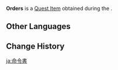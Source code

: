 {{Item Infobox
|id           = 100667
|type         = Quest Items
|group        = Event Items
|description  = Orders written by Huffman. It's sealed up very tight. Best not to open it yourself...
|event        = Unreconciled Stars
|source1      = Obtained during the quest [[To Each Their Duty]]
|image        = Item Quest Letter.png
}}
'''Orders''' is a [[Quest Item]] obtained during the {{Quest|To Each Their Duty}}.

==Other Languages==
{{Other Languages
|default_hidden = 1
|en      = Orders
|zhs     = 命令书
|zhs_rm  = Mìnglìng Shū
|zht     = 命令書
|zht_rm  = Mìnglìng Shū
|ja      = 命令書
|ja_rm   = Meirei Sho
|ko      = 명령서
|ko_rm   = Myeongryeongseo
|es      = Comunicado con órdenes
|fr      = Ordre officiel
|ru      = Письменный приказ
|th      = หนังสือสั่งการ
|th_rm   = Nangsue Sang Kan
|vi      = Sách Mệnh Lệnh
|de      = Befehlschrift
|id      = Surat Perintah
|pt      = Livro de Ordens
|tr      = Emirler
|it      = Ordini
}}

==Change History==
{{Change History|1.1}}

[[ja:命令書]]